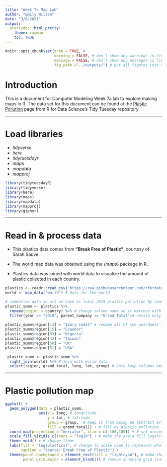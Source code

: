 ```yaml
---
title: "Week 7a Map Lab"
author: "Emily Wilson"
date: "3/8/2021"
output:
  prettydoc::html_pretty:
    theme: cayman
    toc: TRUE
---
```


```r
knitr::opts_chunk$set(echo = TRUE, # 
                      warning = FALSE, # don't show any warnings in final product
                      message = FALSE, # don't show any messages in final product
                      fig.path ="../outputs/") # put all figures into outputs folder
```


# Introduction

This is a document for Computer Modeling Week 7a lab to explore making maps in R. The data set for this document can be found at the [Plastic Pollution](https://github.com/rfordatascience/tidytuesday/blob/master/data/2021/2021-01-26/readme.md) page from R for Data Science's Tidy Tuesday repository.

***

# Load libraries

* *tidyverse*
* *here*
* *tidytuesdayr*
* *maps*
* *mapdata*
* *mapproj*

```r
library(tidytuesdayR)
library(tidyverse)
library(here)
library(maps)
library(mapdata)
library(mapproj)
library(giphyr)
```

***

# Read in & process data

* This plastics data comes from **"Break Free of Plastic"**, courtesy of Sarah Sauve.
  
* The world map data was obtained using the *{maps}* package in R.

* Plastics data was joined with world data to visualize the amount of plastic collected in each country.

```r
plastics <- readr::read_csv('https://raw.githubusercontent.com/rfordatascience/tidytuesday/master/data/2021/2021-01-26/plastics.csv') # Tidy Tuesday plastics data
world <- map_data("world") # data for the world
```


```r
# summarize data so all we have is total 2019 plastic pollution by country
plastic_summ <- plastics %>% 
  rename(region = country) %>% # change column name so it matches with the world data set
  filter(year == "2019", parent_company == "Grand Total")# retain only data on grand totals of plastics per country for 2019 
  
plastic_summ$region[13] = "Ivory Coast" # rename all of the weirdness in the plastics data set
plastic_summ$region[15] = "Ecuador"
plastic_summ$region[33] = "Nigeria"
plastic_summ$region[43] = "Taiwan"
plastic_summ$region[50] = "UK"
plastic_summ$region[51] = "USA"

 plastic_summ <- plastic_summ %>% 
  right_join(world) %>% # join with world data
  select(region, grand_total, long, lat, group) # only keep columns needed for the map
```

***

# Plastic pollution map

```r
ggplot() +
  geom_polygon(data = plastic_summ,
               aes(x = long, # longtitude
                   y = lat, # latitude
                   group = group,  # keep it from being an abstract art piece
                   fill = grand_total)) + # fill by plastic pollution
  coord_map(projection = "mercator", xlim = c(-180,180)) + # set projection and x lims
  scale_fill_viridis_c(trans = "log10") + # make the scale fill logarithmic for easier interpretation
  theme_void() + # change theme
  labs(fill = "log(plastics)", # change to scale name to represent what it's actually showing
       caption = "Source: Break Free of Plastic") + 
  theme(panel.background = element_rect(fill = "lightcyan"), # make the ocean areas blue
        panel.grid.major = element_blank()) # remove annoying grid lines

```
